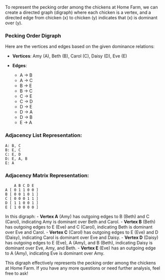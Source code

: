 To represent the pecking order among the chickens at Home Farm, we can create a directed graph (digraph) where each chicken is a vertex, and a directed edge from chicken \(x\) to chicken \(y\) indicates that \(x\) is dominant over \(y\).

### Pecking Order Digraph
Here are the vertices and edges based on the given dominance relations:

- **Vertices**: Amy (A), Beth (B), Carol (C), Daisy (D), Eve (E)

- **Edges**:
  - A -> B
  - A -> C
  - B -> E
  - B -> C
  - C -> E
  - C -> D
  - D -> E
  - D -> A
  - D -> B
  - E -> A

### Adjacency List Representation:
```
A: B, C
B: E, C
C: E, D
D: E, A, B
E: A
```

### Adjacency Matrix Representation:
```
    A B C D E
A [ 0 1 1 0 0 ]
B [ 0 0 1 0 1 ]
C [ 0 0 0 1 1 ]
D [ 1 1 0 0 1 ]
E [ 1 0 0 0 0 ]
```

In this digraph:
- **Vertex A** (Amy) has outgoing edges to B (Beth) and C (Carol), indicating Amy is dominant over Beth and Carol.
- **Vertex B** (Beth) has outgoing edges to E (Eve) and C (Carol), indicating Beth is dominant over Eve and Carol.
- **Vertex C** (Carol) has outgoing edges to E (Eve) and D (Daisy), indicating Carol is dominant over Eve and Daisy.
- **Vertex D** (Daisy) has outgoing edges to E (Eve), A (Amy), and B (Beth), indicating Daisy is dominant over Eve, Amy, and Beth.
- **Vertex E** (Eve) has an outgoing edge to A (Amy), indicating Eve is dominant over Amy.

This digraph effectively represents the pecking order among the chickens at Home Farm. If you have any more questions or need further analysis, feel free to ask!